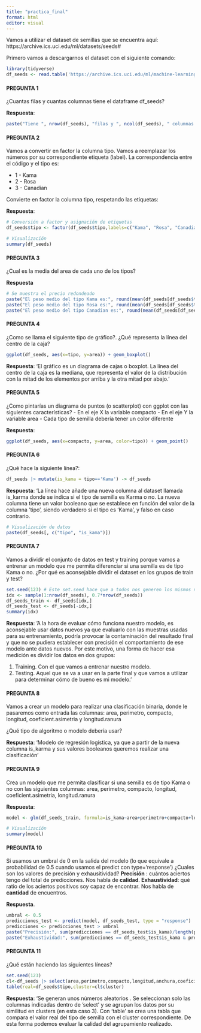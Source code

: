 ```yaml
---
title: "practica_final"
format: html
editor: visual
---
```


Vamos a utilizar el dataset de semillas que se encuentra aquí: https://archive.ics.uci.edu/ml/datasets/seeds#

Primero vamos a descargarnos el dataset con el siguiente comando:

```r
library(tidyverse)
df_seeds <- read.table('https://archive.ics.uci.edu/ml/machine-learning-databases/00236/seeds_dataset.txt', col.names =c('area','perimetro','compacto','longitud','anchura','coeficient.asimetria','longitud.ranura','tipo'))
```

#### PREGUNTA 1

¿Cuantas filas y cuantas columnas tiene el dataframe df_seeds?

**Respuesta**:

```r
paste("Tiene ", nrow(df_seeds), "filas y ", ncol(df_seeds), " columnas.")
```

#### PREGUNTA 2

Vamos a convertir en factor la columna tipo. Vamos a reemplazar los números por su correspondiente etiqueta (label). La correspondencia entre el código y el tipo es:

-   1 - Kama
-   2 - Rosa
-   3 - Canadian

Convierte en factor la columna tipo, respetando las etiquetas:

**Respuesta**:

```r
# Conversión a factor y asignación de etiquetas
df_seeds$tipo <- factor(df_seeds$tipo,labels=c("Kama", "Rosa", "Canadian"))

# Visualización
summary(df_seeds)

```

#### PREGUNTA 3

¿Cual es la media del area de cada uno de los tipos?

**Respuesta**

```r
# Se muestra el precio redondeado
paste("El peso medio del tipo Kama es:", round(mean(df_seeds[df_seeds$tipo == "Kama", "area"])), 2)
paste("El peso medio del tipo Rosa es:", round(mean(df_seeds[df_seeds$tipo == "Rosa", "area"])), 2)
paste("El peso medio del tipo Canadian es:", round(mean(df_seeds[df_seeds$tipo == "Canadian", "area"])), 2)
```

#### PREGUNTA 4

¿Como se llama el siguiente tipo de gráfico?. ¿Qué representa la línea del centro de la caja?

```r
ggplot(df_seeds, aes(x=tipo, y=area)) + geom_boxplot()
```

**Respuesta**: 'El gráfico es un diagrama de cajas o boxplot. La línea del centro de la caja es la mediana, que representa el valor de la distribución con la mitad de los elementos por arriba y la otra mitad por abajo.'

#### PREGUNTA 5

¿Como pintarías un diagrama de puntos (o scatterplot) con ggplot con las siguientes características? - En el eje X la variable compacto - En el eje Y la variable area - Cada tipo de semilla debería tener un color diferente

**Respuesta**:

```r
ggplot(df_seeds, aes(x=compacto, y=area, color=tipo)) + geom_point()
```

#### PREGUNTA 6

¿Qué hace la siguiente línea?:

```r
df_seeds |> mutate(is_kama = tipo=='Kama') -> df_seeds
```

**Respuesta**: 'La línea hace añade una nueva columna al dataset llamada is_karma donde se indica si el tipo de semilla es Karma o no. La nueva columna tiene un valor booleano que se establece en función del valor de la columna 'tipo', siendo verdadero si el tipo es 'Kama', y falso en caso contrario.

```r
# Visualización de datos
paste(df_seeds[, c("tipo", "is_kama")])

```

#### PREGUNTA 7

Vamos a dividir el conjunto de datos en test y training porque vamos a entrenar un modelo que me permita diferenciar si una semilla es de tipo Kama o no. ¿Por qué es aconsejable dividir el dataset en los grupos de train y test?

```r
set.seed(123) # Este set.seed hace que a todos nos generen los mismos número aleatorios
idx <- sample(1:nrow(df_seeds), 0.7*nrow(df_seeds))
df_seeds_train <- df_seeds[idx,]
df_seeds_test <- df_seeds[-idx,]
summary(idx)
```

**Respuesta**: 'A la hora de evaluar cómo funciona nuestro modelo, es aconsejable usar datos nuevos ya que evaluarlo con las muestras usadas para su entrenamiento, podría provocar la contaminación del resultado final y que no se pudiera establecer con precisión el comportamiento de ese modelo ante datos nuevos. Por este motivo, una forma de hacer esa medición es dividir los datos en dos grupos:

1.  Training. Con el que vamos a entrenar nuestro modelo.
2.  Testing. Aquel que se va a usar en la parte final y que vamos a utilizar para determinar cómo de bueno es mi modelo.'

#### PREGUNTA 8

Vamos a crear un modelo para realizar una clasificación binaria, donde le pasaremos como entrada las columnas: area, perimetro, compacto, longitud, coeficient.asimetria y longitud.ranura

¿Qué tipo de algoritmo o modelo debería usar?

**Respuesta**: 'Modelo de regresión logística, ya que a partir de la nueva columna is_karma y sus valores booleanos queremos realizar una clasificación'

#### PREGUNTA 9

Crea un modelo que me permita clasificar si una semilla es de tipo Kama o no con las siguientes columnas: area, perimetro, compacto, longitud, coeficient.asimetria, longitud.ranura

**Respuesta**:

```r
model <- glm(df_seeds_train, formula=is_kama~area+perimetro+compacto+longitud+coeficient.asimetria+longitud.ranura, family='binomial')

# Visualización
summary(model)


```

#### PREGUNTA 10

Si usamos un umbral de 0 en la salida del modelo (lo que equivale a probabilidad de 0.5 cuando usamos el predict con type='response') ¿Cuales son los valores de precisión y exhausitividad? **Precisión** : cuántos aciertos tengo del total de predicciones. Nos habla de **calidad**. **Exhaustividad**: qué ratio de los aciertos positivos soy capaz de encontrar. Nos habla de **cantidad** de encuentros.

**Respuesta**.

```r

umbral <- 0.5
predicciones_test <- predict(model, df_seeds_test, type = "response")
predicciones <- predicciones_test > umbral
paste("Precisión:", sum(predicciones == df_seeds_test$is_kama)/length(predicciones))
paste("Exhaustividad:", sum(predicciones == df_seeds_test$is_kama & predicciones == 1)/sum(df_seeds_test$is_kama == 1))
```

#### PREGUNTA 11

¿Qué están haciendo las siguientes líneas?

```r
set.seed(123)
cl<-df_seeds |> select(area,perimetro,compacto,longitud,anchura,coeficient.asimetria,longitud.ranura) |> kmeans(3)
table(real=df_seeds$tipo,cluster=cl$cluster)
```

**Respuesta**: 'Se generan unos números aleatorios . Se seleccionan solo las columnas indicadas dentro de 'select' y se agrupan los datos por su similitud en clusters (en esta caso 3). Con 'table' se crea una tabla que compara el valor real del tipo de semilla con el cluster correspondiente. De esta forma podemos evaluar la calidad del agrupamiento realizado.
